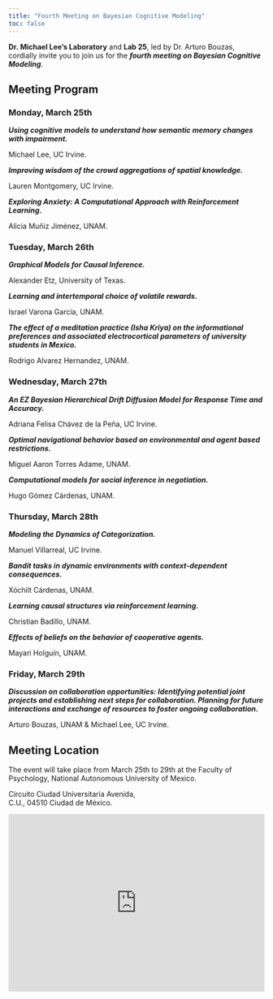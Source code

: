 ```yaml
---
title: "Fourth Meeting on Bayesian Cognitive Modeling"
toc: false
---
```


<div>
<p>
**Dr. Michael Lee's Laboratory** and **Lab 25**, led by Dr. Arturo Bouzas, cordially invite you to join us for the ***fourth meeting on Bayesian Cognitive Modeling***. 

</p>
</div>


## Meeting Program  

### Monday, March 25th

***Using cognitive models to understand how semantic memory changes with impairment.***

Michael Lee, UC Irvine.

***Improving wisdom of the crowd aggregations of spatial knowledge.***

Lauren Montgomery, UC Irvine.

***Exploring Anxiety: A Computational Approach with Reinforcement Learning.***

Alicia Muñiz Jiménez, UNAM.

### Tuesday, March 26th

***Graphical Models for Causal Inference.***

Alexander Etz, University of Texas.

***Learning and intertemporal choice of volatile rewards.***

Israel Varona García, UNAM.

***The effect of a meditation practice (Isha Kriya) on the informational preferences and associated electrocortical parameters of university students in Mexico.***

Rodrigo Alvarez Hernandez, UNAM.

### Wednesday, March 27th

***An EZ Bayesian Hierarchical Drift Diffusion Model for Response Time and Accuracy.***

Adriana Felisa Chávez de la Peña, UC Irvine.

***Optimal navigational behavior based on environmental and agent based restrictions.***

Miguel Aaron Torres Adame, UNAM.

***Computational models for social inference in negotiation.***

Hugo Gómez Cárdenas, UNAM.

### Thursday, March 28th

***Modeling the Dynamics of Categorization.***

Manuel Villarreal, UC Irvine.

***Bandit tasks in dynamic environments with context-dependent consequences.***

Xóchilt Cárdenas, UNAM.

***Learning causal structures via reinforcement learning.***

Christian Badillo, UNAM.

***Effects of beliefs on the behavior of cooperative agents.***

Mayari Holguín, UNAM.

### Friday, March 29th

***Discussion on collaboration opportunities: Identifying potential joint projects and establishing next steps for collaboration. Planning for future interactions and exchange of resources to foster ongoing collaboration.***

Arturo Bouzas, UNAM & Michael Lee, UC Irvine.

## Meeting Location

<div>
<p>
The event will take place from March 25th to 29th at the Faculty of Psychology, National Autonomous University of Mexico.  
</p>
</div>

<div>
<p>Circuito Ciudad Universitaria Avenida, <br>
C.U., 04510 Ciudad de México.<p>
</div>

<div style="text-decoration:none; overflow:hidden;max-width:100%;width:700px;height:350px;"><div id="canvas-for-googlemap" style="height:100%; width:100%;max-width:100%;"><iframe style="height:100%;width:100%;border:0;" frameborder="0" src="https://www.google.com/maps/embed/v1/place?q=Facultad+de+Psicología+UNAM,+Ciudad+Universitaria,+Ciudad+de+México,+CDMX,+México&key=AIzaSyBFw0Qbyq9zTFTd-tUY6dZWTgaQzuU17R8"></iframe></div><a class="googlecoder" href="https://www.bootstrapskins.com/themes" id="enable-map-info">premium bootstrap themes</a><style>#canvas-for-googlemap img{max-width:none!important;background:none!important;font-size: inherit;font-weight:inherit;}</style></div>

<div>
<br> </br>
</div>